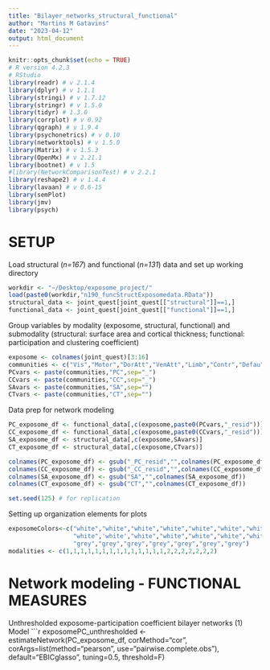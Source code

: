 ```yaml
---
title: "Bilayer_networks_structural_functional"
author: "Martins M Gatavins"
date: "2023-04-12"
output: html_document
---
```


```r
knitr::opts_chunk$set(echo = TRUE)
# R version 4.2.3
# RStudio
library(readr) # v 2.1.4
library(dplyr) # v 1.1.1
library(stringi) # v 1.7.12
library(stringr) # v 1.5.0
library(tidyr) # 1.3.0
library(corrplot) # v 0.92
library(qgraph) # v 1.9.4
library(psychonetrics) # v 0.10
library(networktools) # v 1.5.0
library(Matrix) # v 1.5.3
library(OpenMx) # v 2.21.1
library(bootnet) # v 1.5
#library(NetworkComparisonTest) # v 2.2.1
library(reshape2) # v 1.4.4
library(lavaan) # v 0.6-15
library(semPlot)
library(jmv)
library(psych)
```
# SETUP
Load structural (*n=167*) and functional (*n=131*) data and set up working directory

```r
workdir <- "~/Desktop/exposome_project/"
load(paste0(workdir,"n190_funcStructExposomedata.RData"))
structural_data <- joint_quest[joint_quest[["structural"]]==1,]
functional_data <- joint_quest[joint_quest[["functional"]]==1,]
```

Group variables by modality (exposome, structural, functional) and submodality (structural: surface area and cortical thickness; functional: participation and clustering coefficient)

```r
exposome <- colnames(joint_quest)[3:16]
communities <- c("Vis","Motor","DorAtt","VenAtt","Limb","Contr","Defau")
PCvars <- paste(communities,"PC",sep="_")
CCvars <- paste(communities,"CC",sep="_")
SAvars <- paste(communities,"SA",sep="")
CTvars <- paste(communities,"CT",sep="")
```

Data prep for network modeling

```r
PC_exposome_df <- functional_data[,c(exposome,paste0(PCvars,"_resid"))]
CC_exposome_df <- functional_data[,c(exposome,paste0(CCvars,"_resid"))]
SA_exposome_df <- structural_data[,c(exposome,SAvars)]
CT_exposome_df <- structural_data[,c(exposome,CTvars)]

colnames(PC_exposome_df) <- gsub("_PC_resid","",colnames(PC_exposome_df))
colnames(CC_exposome_df) <- gsub("_CC_resid","",colnames(CC_exposome_df))
colnames(SA_exposome_df) <- gsub("SA","",colnames(SA_exposome_df))
colnames(CT_exposome_df) <- gsub("CT","",colnames(CT_exposome_df))

set.seed(125) # for replication
```

Setting up organization elements for plots

```r
exposomeColors<-c("white","white","white","white","white","white","white",
                  "white",'white',"white","white","white","white","white",
                  "grey","grey","grey","grey","grey","grey","grey")
modalities <- c(1,1,1,1,1,1,1,1,1,1,1,1,1,1,2,2,2,2,2,2,2)
```

# Network modeling - FUNCTIONAL MEASURES

Unthresholded exposome-participation coefficient bilayer networks
(1) Model
```r
exposomePC_unthresholded <- estimateNetwork(PC_exposome_df,
                                   corMethod="cor",
                                   corArgs=list(method="pearson",
                                                use="pairwise.complete.obs"),
                                   default="EBICglasso",
                                   tuning=0.5,
                                   threshold=F)
